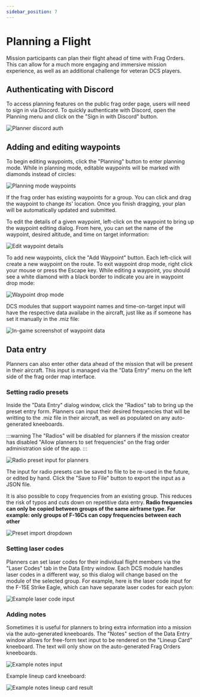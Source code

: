 ```yaml
---
sidebar_position: 7
---
```


# Planning a Flight

Mission participants can plan their flight ahead of time with Frag Orders. This can allow for a much more engaging and immersive mission experience, as well as an additional challenge for veteran DCS players.

## Authenticating with Discord

To access planning features on the public frag order page, users will need to sign in via Discord. To quickly authenticate with Discord, open the Planning menu and click on the "Sign in with Discord" button.

![Planner discord auth](../static/img/plan-1.png)

## Adding and editing waypoints

To begin editing waypoints, click the "Planning" button to enter planning mode. While in planning mode, editable waypoints will be marked with diamonds instead of circles:

![Planning mode waypoints](../static/img/plan-2.png)

If the frag order has existing waypoints for a group. You can click and drag the waypoint to change its' location. Once you finish dragging, your plan will be automatically updated and submitted.

To edit the details of a given waypoint, left-click on the waypoint to bring up the waypoint editing dialog. From here, you can set the name of the waypoint, desired altitude, and time on target information:

![Edit waypoint details](../static/img/plan-4.png)

To add new waypoints, click the "Add Waypoint" button. Each left-click will create a new waypoint on the route. To exit waypoint drop mode, right click your mouse or press the Escape key. While editing a waypoint, you should see a white diamond with a black border to indicate you are in waypoint drop mode:

![Waypoint drop mode](../static/img/plan-5.png)

DCS modules that support waypoint names and time-on-target input will have the respective data availabe in the aircraft, just like as if someone has set it manually in the .miz file:

![In-game screenshot of waypoint data](../static/img/plan-6.png)

## Data entry

Planners can also enter other data ahead of the mission that will be present in their aircraft. This input is managed via the "Data Entry" menu on the left side of the frag order map interface.

### Setting radio presets

Inside the "Data Entry" dialog window, click the "Radios" tab to bring up the preset entry form. Planners can input their desired frequencies that will be writting to the .miz file in their aircraft, as well as populated on any auto-generated kneeboards.

:::warning
The "Radios" will be disabled for planners if the mission creator has disabled "Allow planners to set frequencies" on the frag order administration side of the app.
:::

![Radio preset input for planners](../static/img/plan-7.png)

The input for radio presets can be saved to file to be re-used in the future, or edited by hand. Click the "Save to File" button to export the input as a JSON file.

It is also possible to copy frequencies from an existing group. This reduces the risk of typos and cuts down on repetitive data entry. <b>Radio frequencies can only be copied between groups of the same airframe type. For example: only groups of F-16Cs can copy frequencies between each other</b>

![Preset import dropdown](../static/img/plan-8.png)

### Setting laser codes

Planners can set laser codes for their individual flight members via the "Laser Codes" tab in the Data Entry window. Each DCS module handles laser codes in a different way, so this dialog will change based on the module of the selected group. For example, here is the laser code input for the F-15E Strike Eagle, which can have separate laser codes for each pylon:

![Example laser code input](../static/img/plan-9.png)


### Adding notes

Sometimes it is useful for planners to bring extra information into a mission via the auto-generated kneeboards. The "Notes" section of the Data Entry window allows for free-form text input to be rendered on the "Lineup Card" kneeboard. The text will only show on the auto-generated Frag Orders kneeboards.

![Example notes input](../static/img/plan-10.png)

Example lineup card kneeboard:

![Example notes lineup card result](../static/img/plan-11.png)

